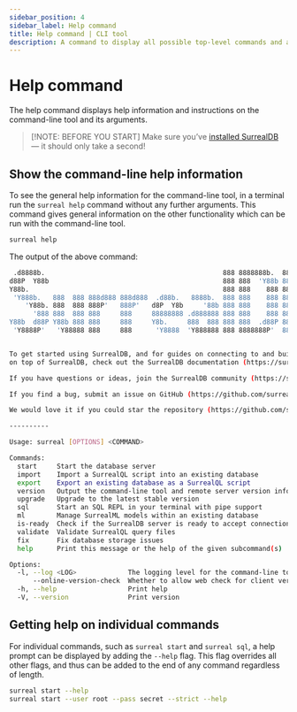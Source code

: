 ```yaml
---
sidebar_position: 4
sidebar_label: Help command
title: Help command | CLI tool
description: A command to display all possible top-level commands and arguments used in the the SurrealDB binary.
---
```


# Help command

The help command displays help information and instructions on the command-line tool and its arguments.

> [!NOTE: BEFORE YOU START]
> Make sure you’ve [installed SurrealDB](/docs/surrealdb/installation) — it should only take a second!

## Show the command-line help information

To see the general help information for the command-line tool, in a terminal run the `surreal help` command without any further arguments. This command gives general information on the other functionality which can be run with the command-line tool.

```bash
surreal help
```

The output of the above command:

```bash
 .d8888b.                                             888 8888888b.  888888b.
d88P  Y88b                                            888 888  'Y88b 888  '88b
Y88b.                                                 888 888    888 888  .88P
 'Y888b.   888  888 888d888 888d888  .d88b.   8888b.  888 888    888 8888888K.
    'Y88b. 888  888 888P'   888P'   d8P  Y8b     '88b 888 888    888 888  'Y88b
      '888 888  888 888     888     88888888 .d888888 888 888    888 888    888
Y88b  d88P Y88b 888 888     888     Y8b.     888  888 888 888  .d88P 888   d88P
 'Y8888P'   'Y88888 888     888      'Y8888  'Y888888 888 8888888P'  8888888P'


To get started using SurrealDB, and for guides on connecting to and building applications
on top of SurrealDB, check out the SurrealDB documentation (https://surrealdb.com/docs).

If you have questions or ideas, join the SurrealDB community (https://surrealdb.com/community).

If you find a bug, submit an issue on GitHub (https://github.com/surrealdb/surrealdb/issues).

We would love it if you could star the repository (https://github.com/surrealdb/surrealdb).

----------

Usage: surreal [OPTIONS] <COMMAND>

Commands:
  start     Start the database server
  import    Import a SurrealQL script into an existing database
  export    Export an existing database as a SurrealQL script
  version   Output the command-line tool and remote server version information
  upgrade   Upgrade to the latest stable version
  sql       Start an SQL REPL in your terminal with pipe support
  ml        Manage SurrealML models within an existing database
  is-ready  Check if the SurrealDB server is ready to accept connections [aliases: isready]
  validate  Validate SurrealQL query files
  fix       Fix database storage issues
  help      Print this message or the help of the given subcommand(s)

Options:
  -l, --log <LOG>             The logging level for the command-line tool [env: SURREAL_LOG=] [default: info] [possible values: none, full, error, warn, info, debug, trace]
      --online-version-check  Whether to allow web check for client version upgrades at start [env: SURREAL_ONLINE_VERSION_CHECK=]
  -h, --help                  Print help
  -V, --version               Print version
```

## Getting help on individual commands

For individual commands, such as `surreal start` and `surreal sql`, a help prompt can be displayed by adding the `--help` flag. This flag overrides all other flags, and thus can be added to the end of any command regardless of length.

```bash
surreal start --help
surreal start --user root --pass secret --strict --help
```